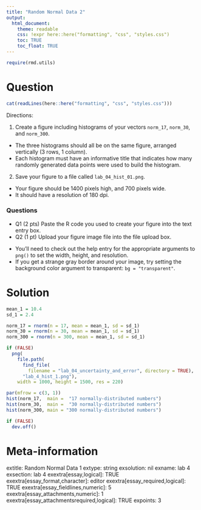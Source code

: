 ```yaml
---
title: "Random Normal Data 2"
output:  
  html_document:
    theme: readable
    css: !expr here::here("formatting", "css", "styles.css")
    toc: TRUE
    toc_float: TRUE
---
```


```r
require(rmd.utils)
```


Question
========

```r
cat(readLines(here::here("formatting", "css", "styles.css")))
```


Directions:

1. Create a figure including histograms of your vectors `norm_17`, `norm_30`, and `norm_300`.
- The three histograms should all be on the same figure, arranged vertically (3 rows, 1 column).
- Each histogram must have an informative title that indicates how many randomly generated data points were used to build the histogram.
2. Save your figure to a file called `lab_04_hist_01.png`.
- Your figure should be 1400 pixels high, and 700 pixels wide.
- It should have a resolution of 180 dpi.

<div class="questionborder">
### Questions

- Q1 (2 pts) Paste the R code you used to create your figure into the text entry box.
- Q2 (1 pt) Upload your figure image file into the file upload box.
</div>

<div class="hintborder">
- You'll need to check out the help entry for the appropriate arguments to `png()` to set the width, height, and resolution.
- If you get a strange gray border around your image, try setting the background color argument to transparent: `bg = "transparent"`. 
</div>




Solution
========

```r
mean_1 = 10.4
sd_1 = 2.4

norm_17 = rnorm(n = 17, mean = mean_1, sd = sd_1)
norm_30 = rnorm(n = 30, mean = mean_1, sd = sd_1)
norm_300 = rnorm(n = 300, mean = mean_1, sd = sd_1)

if (FALSE)
  png(
    file.path(
      find_file(
        filename = "lab_04_uncertainty_and_error", directory = TRUE), 
      "lab_4_hist_1.png"), 
    width = 1000, height = 1500, res = 220)

par(mfrow = c(3, 1))
hist(norm_17,  main =  "17 normally-distributed numbers")
hist(norm_30,  main =  "30 normally-distributed numbers")
hist(norm_300, main = "300 normally-distributed numbers")

if (FALSE)
  dev.off()

```





Meta-information
================
extitle: Random Normal Data 1
extype: string
exsolution: nil
exname: lab 4
exsection: lab 4
exextra[essay,logical]: TRUE
exextra[essay_format,character]: editor
exextra[essay_required,logical]: TRUE
exextra[essay_fieldlines,numeric]: 5
exextra[essay_attachments,numeric]: 1
exextra[essay_attachmentsrequired,logical]: TRUE
expoints: 3

